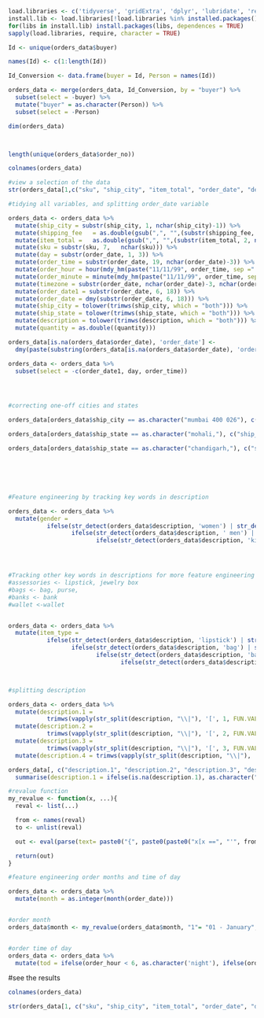 
```r


load.libraries <- c('tidyverse', 'gridExtra', 'dplyr', 'lubridate', 'readxl', 'ggplot2', 'stringr', 'randomForest', 'fastDummies', 'janitor', 'caret', 'AUC', 'plotrix')
install.lib <- load.libraries[!load.libraries %in% installed.packages()]
for(libs in install.lib) install.packages(libs, dependences = TRUE)
sapply(load.libraries, require, character = TRUE)

```


```r

Id <- unique(orders_data$buyer)

names(Id) <- c(1:length(Id))

Id_Conversion <- data.frame(buyer = Id, Person = names(Id))

orders_data <- merge(orders_data, Id_Conversion, by = "buyer") %>%
  subset(select = -buyer) %>%
  mutate("buyer" = as.character(Person)) %>%
  subset(select = -Person) 

```

```r
dim(orders_data)



length(unique(orders_data$order_no))
```

  
```r
colnames(orders_data)

#view a selection of the data
str(orders_data[1,c("sku", "ship_city", "item_total", "order_date", "description")])
```



  
    
```r

#tidying all variables, and splitting order_date variable

orders_data <- orders_data %>% 
  mutate(ship_city = substr(ship_city, 1, nchar(ship_city)-1)) %>%
  mutate(shipping_fee   = as.double(gsub(",", "",(substr(shipping_fee, 2, nchar(shipping_fee)-1))))) %>% 
  mutate(item_total =   as.double(gsub(",", "",(substr(item_total, 2, nchar(item_total)))))) %>%
  mutate(sku = substr(sku, 7,   nchar(sku))) %>% 
  mutate(day = substr(order_date, 1, 3)) %>% 
  mutate(order_time = substr(order_date, 19, nchar(order_date)-3)) %>%
  mutate(order_hour = hour(mdy_hm(paste("11/11/99", order_time, sep =" ")))) %>% 
  mutate(order_minute = minute(mdy_hm(paste("11/11/99", order_time, sep =" ")))) %>% 
  mutate(timezone = substr(order_date, nchar(order_date)-3, nchar(order_date))) %>% 
  mutate(order_date1 = substr(order_date, 6, 18)) %>% 
  mutate(order_date = dmy(substr(order_date, 6, 18))) %>% 
  mutate(ship_city = tolower(trimws(ship_city, which = "both"))) %>%
  mutate(ship_state = tolower(trimws(ship_state, which = "both"))) %>%
  mutate(description = tolower(trimws(description, which = "both"))) %>% 
  mutate(quantity = as.double((quantity)))

orders_data[is.na(orders_data$order_date), 'order_date'] <- 
  dmy(paste(substring(orders_data[is.na(orders_data$order_date), 'order_date1'], 1, 6), substring(orders_data[is.na(orders_data$order_date), 'order_date1'], 10, 13), sep=" "))

orders_data <- orders_data %>%
  subset(select = -c(order_date1, day, order_time))




#correcting one-off cities and states

orders_data[orders_data$ship_city == as.character("mumbai 400 026"), c("ship_city")] <- as.character("mumbai")

orders_data[orders_data$ship_state == as.character("mohali,"), c("ship_state")] <- as.character("mohali")

orders_data[orders_data$ship_state == as.character("chandigarh,"), c("ship_state")] <- as.character("chandigarh")






#Feature engineering by tracking key words in description

orders_data <- orders_data %>%
  mutate(gender = 
           ifelse(str_detect(orders_data$description, 'women') | str_detect(orders_data$description, 'woman'), as.character('women'),
                  ifelse(str_detect(orders_data$description, ' men') | str_detect(orders_data$description, ' man')| str_detect(orders_data$description, ' gent'), as.character('men'),
                         ifelse(str_detect(orders_data$description, 'kid'), as.character('kid'), as.character('none')))))




#Tracking other key words in descriptions for more feature engineering
#assessories <- lipstick, jewelry box 
#bags <- bag, purse, 
#banks <- bank
#wallet <-wallet


orders_data <- orders_data %>%
  mutate(item_type = 
           ifelse(str_detect(orders_data$description, 'lipstick') | str_detect(orders_data$description, 'jewelry'), as.character('accessories'),
                  ifelse(str_detect(orders_data$description, 'bag') | str_detect(orders_data$description, 'purse'), as.character('bags'),
                         ifelse(str_detect(orders_data$description, 'bank'), as.character('banks'),
                                ifelse(str_detect(orders_data$description, 'wallet'), as.character('wallets'), as.character('none'))))))



#splitting description

orders_data <- orders_data %>% 
  mutate(description.1 = 
           trimws(vapply(str_split(description, "\\|"), '[', 1, FUN.VALUE = character(1)), which="both")) %>% 
  mutate(description.2 = 
           trimws(vapply(str_split(description, "\\|"), '[', 2, FUN.VALUE = character(1)), which="both")) %>% 
  mutate(description.3 = 
           trimws(vapply(str_split(description, "\\|"), '[', 3, FUN.VALUE = character(1)), which="both")) %>% 
  mutate(description.4 = trimws(vapply(str_split(description, "\\|"), '[', 4, FUN.VALUE = character(1)), which="both"))

orders_data[, c("description.1", "description.2", "description.3", "description.4")] <- orders_data %>% 
  summarise(description.1 = ifelse(is.na(description.1), as.character("none"), description.1), description.2 = ifelse(is.na(description.2), as.character("none"), description.2), description.3 = ifelse(is.na(description.3), as.character("none"), description.3), description.4 = ifelse(is.na(description.4), as.character("none"), description.4))

#revalue function
my_revalue <- function(x, ...){
  reval <- list(...)

  from <- names(reval)
  to <- unlist(reval)

  out <- eval(parse(text= paste0("{", paste0(paste0("x[x ==", "'", from,"'", "]", "<-", "'", to, "'"), collapse= ";"), ";x", "}")))

  return(out)
}

#feature engineering order months and time of day

orders_data <- orders_data %>%
  mutate(month = as.integer(month(order_date)))


#order month
orders_data$month <- my_revalue(orders_data$month, "1"= "01 - January", "2"="02 - February", "3"="03 - March", "4"="04 - April", "5"="05 - May", "6"="06 - June", "7"="07 - July", "8"="08 - August", "9"="09 - September", "10"="10 - October", "11"="11 - November", "12"="12 - December")


#order time of day
orders_data <- orders_data %>% 
  mutate(tod = ifelse(order_hour < 6, as.character('night'), ifelse(order_hour< 12, as.character('morning'), ifelse(order_hour < 18, as.character('afternoon'), as.character('evening') ))))

```

#see the results  
   
```r

colnames(orders_data)

str(orders_data[1, c("sku", "ship_city", "item_total", "order_date", "description.1", "gender", "item_type")])
```
